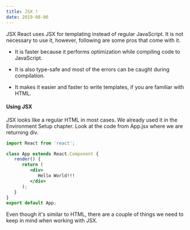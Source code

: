 ```yaml
---
title: JSX !
date: 2019-08-06
---
```

JSX
React uses JSX for templating instead of regular JavaScript. It is not necessary to use it, however, following are some pros that come with it.

* It is faster because it performs optimization while compiling code to JavaScript.

* It is also type-safe and most of the errors can be caught during compilation.

* It makes it easier and faster to write templates, if you are familiar with HTML.

#### Using JSX
JSX looks like a regular HTML in most cases. We already used it in the Environment Setup chapter. Look at the code from App.jsx where we are returning div.

```App.jsx
import React from 'react';

class App extends React.Component {
   render() {
      return (
         <div>
            Hello World!!!
         </div>
      );
   }
}
export default App;
```
Even though it's similar to HTML, there are a couple of things we need to keep in mind when working with JSX.